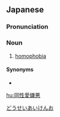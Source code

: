 ==Japanese==
{{ja-kanjitab|どう|せい|あい|けん|お|yomi=on}}

===Pronunciation===
{{ja-pron|yomi=o|どうせいあいけんお}}

===Noun===
{{ja-noun|どうせいあいけんお}}

# [[homophobia]]

====Synonyms====
* {{ja-r|ホモフォビア}}

[[Category:ja:Forms of discrimination|どうせいあいけんお]]

[[hu:同性愛嫌悪]]